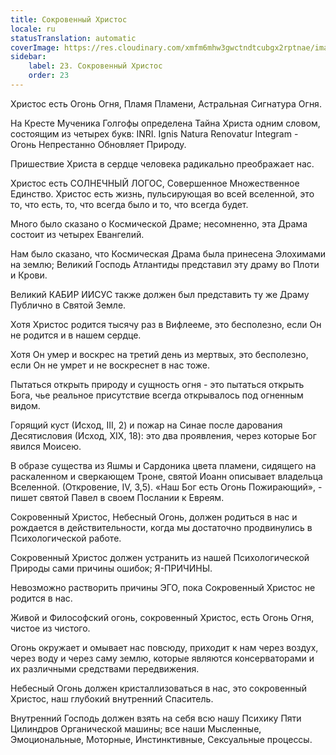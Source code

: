 ```yaml
---
title: Сокровенный Христос
locale: ru
statusTranslation: automatic
coverImage: https://res.cloudinary.com/xmfm6mhw3gwctndtcubgx2rptnae/image/upload/v1741354419/small_cover_la_gran_rebelion_28716e29d2.webp
sidebar:
    label: 23. Сокровенный Христос
    order: 23
---
```

Христос есть Огонь Огня, Пламя Пламени, Астральная Сигнатура Огня.

На Кресте Мученика Голгофы определена Тайна Христа одним словом, состоящим из четырех букв: INRI. Ignis Natura Renovatur Integram - Огонь Непрестанно Обновляет Природу.

Пришествие Христа в сердце человека радикально преображает нас.

Христос есть СОЛНЕЧНЫЙ ЛОГОС, Совершенное Множественное Единство. Христос есть жизнь, пульсирующая во всей вселенной, это то, что есть, то, что всегда было и то, что всегда будет.

Много было сказано о Космической Драме; несомненно, эта Драма состоит из четырех Евангелий.

Нам было сказано, что Космическая Драма была принесена Элохимами на землю; Великий Господь Атлантиды представил эту драму во Плоти и Крови.

Великий КАБИР ИИСУС также должен был представить ту же Драму Публично в Святой Земле.

Хотя Христос родится тысячу раз в Вифлееме, это бесполезно, если Он не родится и в нашем сердце.

Хотя Он умер и воскрес на третий день из мертвых, это бесполезно, если Он не умрет и не воскреснет в нас тоже.

Пытаться открыть природу и сущность огня - это пытаться открыть Бога, чье реальное присутствие всегда открывалось под огненным видом.

Горящий куст (Исход, III, 2) и пожар на Синае после дарования Десятисловия (Исход, XIX, 18): это два проявления, через которые Бог явился Моисею.

В образе существа из Яшмы и Сардоника цвета пламени, сидящего на раскаленном и сверкающем Троне, святой Иоанн описывает владельца Вселенной. (Откровение, IV, 3,5). «Наш Бог есть Огонь Пожирающий», - пишет святой Павел в своем Послании к Евреям.

Сокровенный Христос, Небесный Огонь, должен родиться в нас и рождается в действительности, когда мы достаточно продвинулись в Психологической работе.

Сокровенный Христос должен устранить из нашей Психологической Природы сами причины ошибок; Я-ПРИЧИНЫ.

Невозможно растворить причины ЭГО, пока Сокровенный Христос не родится в нас.

Живой и Философский огонь, сокровенный Христос, есть Огонь Огня, чистое из чистого.

Огонь окружает и омывает нас повсюду, приходит к нам через воздух, через воду и через саму землю, которые являются консерваторами и их различными средствами передвижения.

Небесный Огонь должен кристаллизоваться в нас, это сокровенный Христос, наш глубокий внутренний Спаситель.

Внутренний Господь должен взять на себя всю нашу Психику Пяти Цилиндров Органической машины; все наши Мысленные, Эмоциональные, Моторные, Инстинктивные, Сексуальные процессы.

